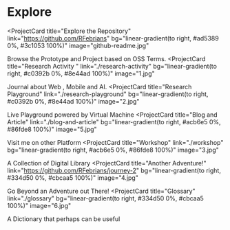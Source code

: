 # Explore 

<ProjectCard
  title="Explore the Repository"
  link="https://github.com/RFebrians"
  bg="linear-gradient(to right, #ad5389 0%, #3c1053 100%)"
  image="github-readme.jpg"
>
  Browse the Prototype and Project based on OSS Terms. 
</ProjectCard>
<ProjectCard
  title="Research Activity "
  link="./research-activity"
  bg="linear-gradient(to right, #c0392b 0%, #8e44ad 100%)"
  image="1.jpg"
>
  Journal about Web , Mobile and AI.
</ProjectCard>
<ProjectCard
  title="Research Playground"
  link="./research-playground"
  bg="linear-gradient(to right, #c0392b 0%, #8e44ad 100%)"
  image="2.jpg"
>
  Live Playground powered by Virtual Machine
</ProjectCard>
<ProjectCard
  title="Blog and Article"
  link="./blog-and-article"
  bg="linear-gradient(to right, #acb6e5 0%, #86fde8 100%)"
  image="5.jpg"
>
  Visit me on other Platform
</ProjectCard>
<ProjectCard
  title="Workshop"
  link="./workshop"
  bg="linear-gradient(to right, #acb6e5 0%, #86fde8 100%)"
  image="3.jpg"
>
  A Collection of Digital Library
</ProjectCard>
<ProjectCard
  title="Another Adventure!"
  link="https://github.com/RFebrians/journey-2"
  bg="linear-gradient(to right, #334d50 0%, #cbcaa5 100%)"
  image="4.jpg"
>
  Go Beyond an Adventure out There!
</ProjectCard>
<ProjectCard
  title="Glossary"
  link="./glossary"
  bg="linear-gradient(to right, #334d50 0%, #cbcaa5 100%)"
  image="6.jpg"
>
  A Dictionary that perhaps can be useful
</ProjectCard>
